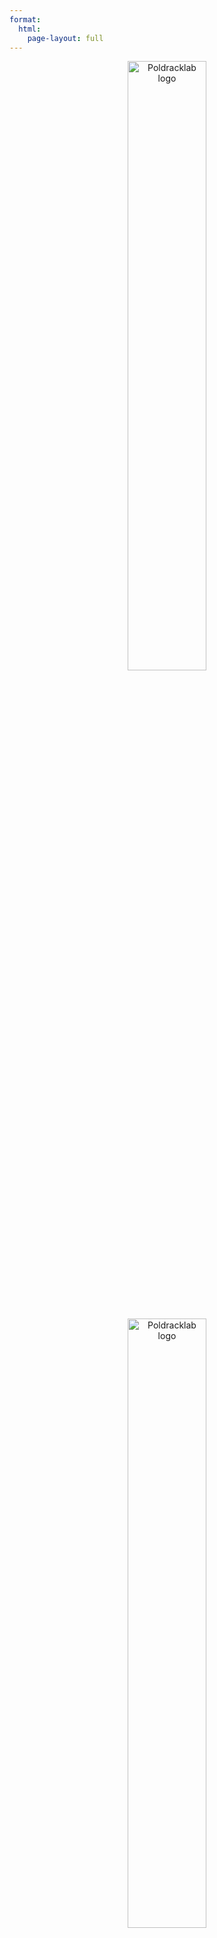 ```yaml
---
format:
  html:
    page-layout: full
---
```


<center><a><img src="images/stanford-line2-8.png" alt="Poldracklab logo" width="50%"/></a></center>

<br>
<br>

<center><a><img src="images/poldracklab_2022.png" alt="Poldracklab logo" width="50%"/></a></center>

<br>
<br>

Our lab is focused on understanding how the brain gives rise to adaptive human behaviors.  We use a combination of functional neuroimaging, cognitive psychology, and computational modeling to address this question.  We also develop tools and infrastructure to make neuroscience more transparent and reproducible.

In the Poldrack Lab, we want all of our lab members to feel valued,
appreciated, safe, and free to be who they are. We embrace diversity and
are committed to preventing discrimination against people based on
gender identity or expression, sexual orientation, race, ethnicity,
religion, age, neurodiversity, disability status, citizenship, or any
other feature that makes them unique.

We have an online [Lab Guide](labguide/index.html) that outlines our lab's values, principles, and practices.

Learn more about our lab's work:

- [Projects](projects.html)
- [Publications](publications.html)
- [Presentations](talks.html)
- [Software](software.html)

Interested in joining the lab?  See our listing of [open positions](positions.html).

<br>

<a rel="license" href="http://creativecommons.org/licenses/by/4.0/"><img alt="Creative Commons License" style="border-width:0" src="https://i.creativecommons.org/l/by/4.0/88x31.png" /></a><br />This work is licensed under a <a rel="license" href="http://creativecommons.org/licenses/by/4.0/">Creative Commons Attribution 4.0 International License</a>.